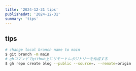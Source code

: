 ```yaml
---
title: '2024-12-31 tips'
publishedAt: '2024-12-31'
summary: 'tips'
---
```


## tips

```bash
# change local branch name to main
$ git branch -m main
# ghコマンドでgithub上にリモートレポジトリーを作成する
$ gh repo create blog --public --source=. --remote=origin
```
